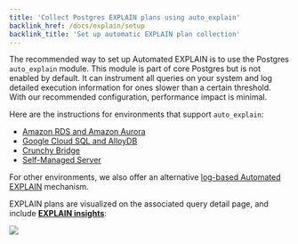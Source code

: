 ```yaml
---
title: 'Collect Postgres EXPLAIN plans using auto_explain'
backlink_href: /docs/explain/setup
backlink_title: 'Set up automatic EXPLAIN plan collection'
---
```


The recommended way to set up Automated EXPLAIN is to use the Postgres `auto_explain` module.
This module is part of core Postgres but is not enabled by default. It can instrument all queries
on your system and log detailed execution information for ones slower than a certain threshold.
With our recommended configuration, performance impact is minimal.

Here are the instructions for environments that support `auto_explain`:

 * [Amazon RDS and Amazon Aurora](amazon_rds/01_auto_explain_check)
 * [Google Cloud SQL and AlloyDB](google_cloud_sql/01_auto_explain_check)
 * [Crunchy Bridge](crunchy_bridge/01_auto_explain_check)
 * [Self-Managed Server](self_managed/01_auto_explain_check)

For other environments, we also offer an alternative [log-based Automated EXPLAIN](log_explain) mechanism.

EXPLAIN plans are visualized on the associated query detail page, and include **[EXPLAIN insights](/docs/explain)**:

![](query_details_explain_plan.png)
